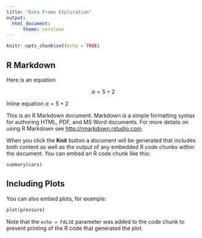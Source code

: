 ```yaml
---
title: "Data Frame Exploration"
output:
  html_document:
      theme: cerulean
---
```


```r
knitr::opts_chunk$set(echo = TRUE)
```

## R Markdown

Here is an equation

$$\alpha = 5 + 2$$

Inline equation $\alpha = 5 + 2$

This is an R Markdown document. Markdown is a simple formatting syntax for authoring HTML, PDF, and MS Word documents. For more details on using R Markdown see <http://rmarkdown.rstudio.com>.

When you click the **Knit** button a document will be generated that includes both content as well as the output of any embedded R code chunks within the document. You can embed an R code chunk like this:

```r
summary(cars)
```

## Including Plots

You can also embed plots, for example:

```r
plot(pressure)
```

Note that the `echo = FALSE` parameter was added to the code chunk to prevent printing of the R code that generated the plot.
